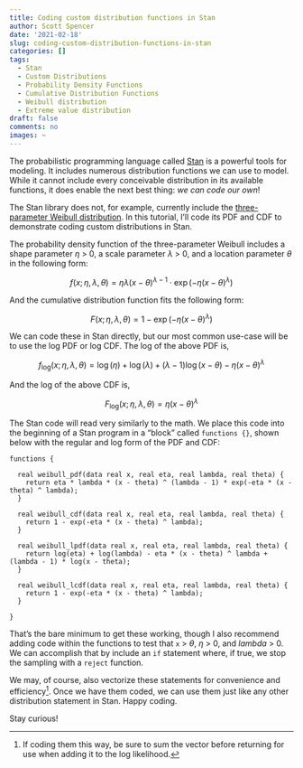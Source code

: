 ```yaml
---
title: Coding custom distribution functions in Stan
author: Scott Spencer
date: '2021-02-18'
slug: coding-custom-distribution-functions-in-stan
categories: []
tags:
  - Stan
  - Custom Distributions
  - Probability Density Functions
  - Cumulative Distribution Functions
  - Weibull distribution
  - Extreme value distribution
draft: false
comments: no
images: ~
---
```


The probabilistic programming language called [Stan](https://mc-stan.org) is a powerful tools for modeling. It includes numerous distribution functions we can use to model. While it cannot include every conceivable distribution in its available functions, it does enable the next best thing: *we can code our own*!

The Stan library does not, for example, currently include the [three-parameter Weibull distribution](https://en.wikipedia.org/wiki/Weibull_distribution#Related_distributions). In this tutorial, I'll code its PDF and CDF to demonstrate coding custom distributions in Stan.

The probability density function of the three-parameter Weibull includes a shape parameter $\eta$ > 0, a scale parameter $\lambda$ > 0, and a location parameter $\theta$ in the following form:

$$
f(x; \eta, \lambda, \theta) = \eta \lambda (x - \theta) ^{\lambda - 1} \cdot \exp(-\eta(x - \theta) ^ \lambda)
$$

And the cumulative distribution function fits the following form:

$$
F(x; \eta, \lambda, \theta) = 1 - \exp(-\eta(x - \theta)^\lambda)
$$

We can code these in Stan directly, but our most common use-case will be to use the log PDF or log CDF. The log of the above PDF is,

$$
f_{\log}(x; \eta, \lambda, \theta) = \log(\eta) + \log(\lambda) + (\lambda - 1) \log(x - \theta) - \eta (x - \theta) ^ \lambda
$$

And the log of the above CDF is,

$$
F_{\log}(x; \eta, \lambda, \theta) = \eta (x - \theta) ^ \lambda
$$

The Stan code will read very similarly to the math. We place this code into the beginning of a Stan program in a "block" called `functions {}`, shown below with the regular and log form of the PDF and CDF:

```
functions {

  real weibull_pdf(data real x, real eta, real lambda, real theta) {
    return eta * lambda * (x - theta) ^ (lambda - 1) * exp(-eta * (x - theta) ^ lambda);
  }
  
  real weibull_cdf(data real x, real eta, real lambda, real theta) {
    return 1 - exp(-eta * (x - theta) ^ lambda);
  }
  
  real weibull_lpdf(data real x, real eta, real lambda, real theta) {
    return log(eta) + log(lambda) - eta * (x - theta) ^ lambda + (lambda - 1) * log(x - theta);
  } 

  real weibull_lcdf(data real x, real eta, real lambda, real theta) {
    return 1 - exp(-eta * (x - theta) ^ lambda);
  }
  
}
```

That's the bare minimum to get these working, though I also recommend adding code within the functions to test that `x` > $\theta$, $\eta$ > 0, and $lambda$ > 0. We can accomplish that by include an `if` statement where, if true, we stop the sampling with a `reject` function.

We may, of course, also vectorize these statements for convenience and efficiency^[If coding them this way, be sure to sum the vector before returning for use when adding it to the log likelihood.]. Once we have them coded, we can use them just like any other distribution statement in Stan. Happy coding.

Stay curious!